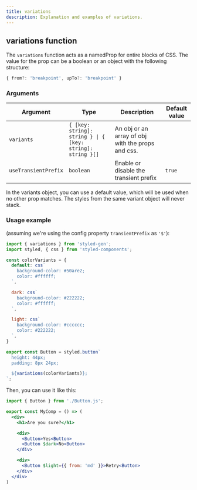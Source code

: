 ```yaml
---
title: variations
description: Explanation and examples of variations.
---
```


## variations function

The `variations` function acts as a namedProp for entire blocks of CSS. The value for the prop can be a boolean or an object with the following structure:
```typescript
{ from?: 'breakpoint', upTo?: 'breakpoint' }
```

### Arguments
| Argument               | Type                                                       | Description                                       | Default value |
| ---------------------- | ---------------------------------------------------------- | ------------------------------------------------- | ------------- |
| `variants`             | `{ [key: string]: string } \| { [key: string]: string }[]` | An obj or an array of obj with the props and css. |               |
| `useTransientPrefix`   | `boolean`                                                  | Enable or disable the transient prefix            | `true`        |

In the variants object, you can use a default value, which will be used when no other prop matches. The styles from the same variant object will never stack.

### Usage example

(assuming we're using the config property `transientPrefix` as `'$'`):

```jsx title="Button.js"
import { variations } from 'styled-gen';
import styled, { css } from 'styled-components';

const colorVariants = {
  default: css`
    background-color: #50are2;
    color: #ffffff;
  `,

  dark: css`
    background-color: #222222;
    color: #ffffff;
  `,

  light: css`
    background-color: #cccccc;
    color: #222222;
  `,
}

export const Button = styled.button`
  height: 44px;
  padding: 8px 24px;

  ${variations(colorVariants)};
`;
```

Then, you can use it like this:

```jsx title="MyComp"
import { Button } from './Button.js';

export const MyComp = () => (
  <div>
    <h1>Are you sure?</h1>

    <div>
      <Button>Yes<Button>
      <Button $dark>No<Button>
    </div>

    <div>
      <Button $light={{ from: 'md' }}>Retry<Button>
    </div>
  </div>
)
```
